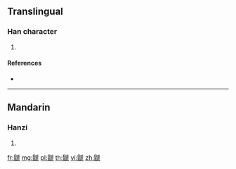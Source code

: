 {{character info/new}}
==Translingual==

===Han character===
{{Han char|rn=208|rad=鼠|as=10|sn=23|four=72716|canj=HVHYU}}

# {{defn|Han|sort=鼠10}}

====References====
* {{Han ref|kx=1529.200|dkj=48474|dj=2065.340|hdz=74777.090|uh=9F36|ud=40758|bh=F87C|bd=63612}}

----

==Mandarin==

===Hanzi===
{{cmn-hanzi|pin=[[sī]] ([[si1]]), [[tí]] ([[ti2]])|wg=ssu<sup>1</sup>, t'i<sup>2</sup>}}

# {{defn|lang=cmn|sort=鼠10}}

[[fr:鼶]]
[[mg:鼶]]
[[pl:鼶]]
[[th:鼶]]
[[vi:鼶]]
[[zh:鼶]]